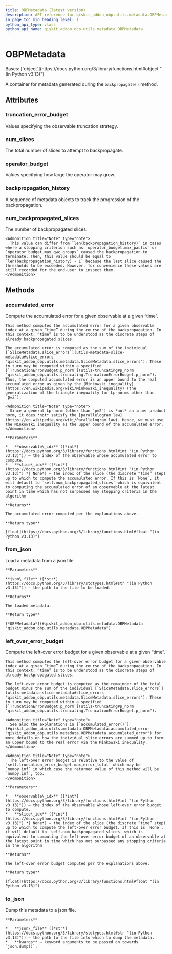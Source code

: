 ```yaml
---
title: OBPMetadata (latest version)
description: API reference for qiskit_addon_obp.utils.metadata.OBPMetadata in the latest version of qiskit-addon-obp
in_page_toc_min_heading_level: 1
python_api_type: class
python_api_name: qiskit_addon_obp.utils.metadata.OBPMetadata
---
```


# OBPMetadata

<Class id="qiskit_addon_obp.utils.metadata.OBPMetadata" isDedicatedPage={true} github="https://github.com/Qiskit/qiskit-addon-obp/tree/main/qiskit_addon_obp/utils/metadata.py#L93-L259" signature="OBPMetadata(truncation_error_budget, num_slices, operator_budget, backpropagation_history, num_backpropagated_slices)" modifiers="class">
  Bases: [`object`](https://docs.python.org/3/library/functions.html#object "(in Python v3.13)")

  A container for metadata generated during the `backpropagate()` method.

  ## Attributes

  ### truncation\_error\_budget

  <Attribute id="qiskit_addon_obp.utils.metadata.OBPMetadata.truncation_error_budget" attributeTypeHint="TruncationErrorBudget">
    Values specifying the observable truncation strategy.
  </Attribute>

  ### num\_slices

  <Attribute id="qiskit_addon_obp.utils.metadata.OBPMetadata.num_slices" attributeTypeHint="int | None">
    The total number of slices to attempt to backpropagate.
  </Attribute>

  ### operator\_budget

  <Attribute id="qiskit_addon_obp.utils.metadata.OBPMetadata.operator_budget" attributeTypeHint="OperatorBudget">
    Values specifying how large the operator may grow.
  </Attribute>

  ### backpropagation\_history

  <Attribute id="qiskit_addon_obp.utils.metadata.OBPMetadata.backpropagation_history" attributeTypeHint="list[SliceMetadata]">
    A sequence of metadata objects to track the progression of the backpropagation.
  </Attribute>

  ### num\_backpropagated\_slices

  <Attribute id="qiskit_addon_obp.utils.metadata.OBPMetadata.num_backpropagated_slices" attributeTypeHint="int">
    The number of backpropagated slices.

    <Admonition title="Note" type="note">
      This value can differ from `len(backpropagation_history)` in cases where a stopping criterion such as `operator_budget.max_paulis` or `operator_budget.max_qwc_groups` caused the backpropagation to terminate. Then, this value should be equal to `len(backpropagation_history) - 1` because the last slice caused the thresholds to be exceeded. However, for convenience these values are still recorded for the end-user to inspect them.
    </Admonition>
  </Attribute>

  ## Methods

  ### accumulated\_error

  <Function id="qiskit_addon_obp.utils.metadata.OBPMetadata.accumulated_error" github="https://github.com/Qiskit/qiskit-addon-obp/tree/main/qiskit_addon_obp/utils/metadata.py#L121-L159" signature="accumulated_error(observable_idx, slice_idx=None)">
    Compute the accumulated error for a given observable at a given “time”.

    This method computes the accumulated error for a given observable index at a given “time” during the course of the backpropagation. In this context, “time” is to be understood as the discrete steps of already backpropagated slices.

    The accumulated error is computed as the sum of the individual [`SliceMetadata.slice_errors`](utils-metadata-slice-metadata#slice_errors "qiskit_addon_obp.utils.metadata.SliceMetadata.slice_errors"). These in turn may be computed within a specified [`TruncationErrorBudget.p_norm`](utils-truncating#p_norm "qiskit_addon_obp.utils.truncating.TruncationErrorBudget.p_norm"). Thus, the computed accumulated error is an upper bound to the real accumulated error as given by the [Minkowski inequality](https://en.wikipedia.org/wiki/Minkowski_inequality) (the generalization of the triangle inequality for Lp-norms other than `p=2`).

    <Admonition title="Note" type="note">
      Since a general Lp-norm (other than `p=2`) is *not* an inner product norm, it does *not* satisfy the [parallelogram law](https://en.wikipedia.org/wiki/Parallelogram_law). Hence, we must use the Minkowski inequality as the upper bound of the accumulated error.
    </Admonition>

    **Parameters**

    *   **observable\_idx** ([*int*](https://docs.python.org/3/library/functions.html#int "(in Python v3.13)")) – the index of the observable whose accumulated error to compute.
    *   **slice\_idx** ([*int*](https://docs.python.org/3/library/functions.html#int "(in Python v3.13)") *| None*) – the index of the slice (the discrete “time” step) up to which to compute the accumulated error. If this is `None`, it will default to `self.num_backpropagated_slices` which is equivalent to computing the accumulated error of an observable at the latest point in time which has not surpassed any stopping criteria in the algorithm

    **Returns**

    The accumulated error computed per the explanations above.

    **Return type**

    [float](https://docs.python.org/3/library/functions.html#float "(in Python v3.13)")
  </Function>

  ### from\_json

  <Function id="qiskit_addon_obp.utils.metadata.OBPMetadata.from_json" github="https://github.com/Qiskit/qiskit-addon-obp/tree/main/qiskit_addon_obp/utils/metadata.py#L224-L248" signature="from_json(json_file)" modifiers="classmethod">
    Load a metadata from a json file.

    **Parameters**

    **json\_file** ([*str*](https://docs.python.org/3/library/stdtypes.html#str "(in Python v3.13)")) – the path to the file to be loaded.

    **Returns**

    The loaded metadata.

    **Return type**

    [*OBPMetadata*](#qiskit_addon_obp.utils.metadata.OBPMetadata "qiskit_addon_obp.utils.metadata.OBPMetadata")
  </Function>

  ### left\_over\_error\_budget

  <Function id="qiskit_addon_obp.utils.metadata.OBPMetadata.left_over_error_budget" github="https://github.com/Qiskit/qiskit-addon-obp/tree/main/qiskit_addon_obp/utils/metadata.py#L161-L222" signature="left_over_error_budget(observable_idx, slice_idx=None)">
    Compute the left-over error budget for a given observable at a given “time”.

    This method computes the left-over error budget for a given observable index at a given “time” during the course of the backpropagation. In this context, “time” is to be understood as the discrete steps of already backpropagated slices.

    The left-over error budget is computed as the remainder of the total budget minus the sum of the individual [`SliceMetadata.slice_errors`](utils-metadata-slice-metadata#slice_errors "qiskit_addon_obp.utils.metadata.SliceMetadata.slice_errors"). These in turn may be computed within a specified [`TruncationErrorBudget.p_norm`](utils-truncating#p_norm "qiskit_addon_obp.utils.truncating.TruncationErrorBudget.p_norm").

    <Admonition title="Note" type="note">
      See also the explanations in [`accumulated_error()`](#qiskit_addon_obp.utils.metadata.OBPMetadata.accumulated_error "qiskit_addon_obp.utils.metadata.OBPMetadata.accumulated_error") for more details on how the individual slice errors are summed up to form an upper bound to the real error via the Minkowski inequality.
    </Admonition>

    <Admonition title="Note" type="note">
      The left-over error budget is relative to the value of `self.truncation_error_budget.max_error_total` which may be `numpy.inf` in which case the returned value of this method will be `numpy.inf`, too.
    </Admonition>

    **Parameters**

    *   **observable\_idx** ([*int*](https://docs.python.org/3/library/functions.html#int "(in Python v3.13)")) – the index of the observable whose left-over error budget to compute.
    *   **slice\_idx** ([*int*](https://docs.python.org/3/library/functions.html#int "(in Python v3.13)") *| None*) – the index of the slice (the discrete “time” step) up to which to compute the left-over error budget. If this is `None`, it will default to `self.num_backpropagated_slices` which is equivalent to computing the left-over error budget of an observable at the latest point in time which has not surpassed any stopping criteria in the algorithm

    **Returns**

    The left-over error budget computed per the explanations above.

    **Return type**

    [float](https://docs.python.org/3/library/functions.html#float "(in Python v3.13)")
  </Function>

  ### to\_json

  <Function id="qiskit_addon_obp.utils.metadata.OBPMetadata.to_json" github="https://github.com/Qiskit/qiskit-addon-obp/tree/main/qiskit_addon_obp/utils/metadata.py#L250-L259" signature="to_json(json_file, **kwargs)">
    Dump this metadata to a json file.

    **Parameters**

    *   **json\_file** ([*str*](https://docs.python.org/3/library/stdtypes.html#str "(in Python v3.13)")) – the path to the file into which to dump the metadata.
    *   **kwargs** – keyword arguments to be passed on towards `json.dump()`.
  </Function>
</Class>

